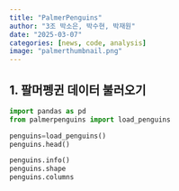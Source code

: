 ```yaml
---
title: "PalmerPenguins"
author: "3조 박소은, 박수현, 박재원"
date: "2025-03-07"
categories: [news, code, analysis]
image: "palmerthumbnail.png"
---
```


## 1. 팔머펭귄 데이터 불러오기

```python
import pandas as pd
from palmerpenguins import load_penguins

penguins=load_penguins()
penguins.head()
```


```python
penguins.info()
penguins.shape
penguins.columns
```